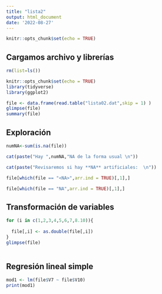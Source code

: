 ---
title: "lista2"
output: html_document
date: '2022-08-27'
---

```{r setup, include=FALSE}
knitr::opts_chunk$set(echo = TRUE)
```

## Cargamos archivo y librerías

```{r setup, include=FALSE}

rm(list=ls())

knitr::opts_chunk$set(echo = TRUE)
library(tidyverse)
library(ggplot2)

```


```{r paged.print=FALSE}
file <- data.frame(read.table("lista02.dat",skip = 1) )
glimpse(file)
summary(file)

```
## Exploración

```{r paged.print=FALSE}
numNA<-sum(is.na(file))

cat(paste("Hay ",numNA,"NA de la forma usual \n"))

cat(paste("Revisaremos si hay **NA** artificiales:  \n"))

file[which(file == "<NA>",arr.ind = TRUE)[,1],]

file[which(file == "NA",arr.ind = TRUE)[,1],]
```
## Transformación de variables

```{r}

for (i in c(1,2,3,4,5,6,7,8.10)){
  
  file[,i] <- as.double(file[,i])
}
glimpse(file)
  
```


## Regresión lineal simple

```{r}

mod1 <- lm(file$V7 ~ file$V10)
print(mod1)
```

